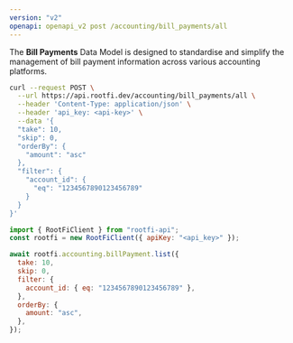 ```yaml
---
version: "v2"
openapi: openapi_v2 post /accounting/bill_payments/all
---
```


The **Bill Payments** Data Model is designed to standardise and simplify the management of bill payment information across various accounting platforms.

<RequestExample>

```bash cURL
curl --request POST \
  --url https://api.rootfi.dev/accounting/bill_payments/all \
  --header 'Content-Type: application/json' \
  --header 'api_key: <api-key>' \
  --data '{
  "take": 10,
  "skip": 0,
  "orderBy": {
    "amount": "asc"
  },
  "filter": {
    "account_id": {
      "eq": "1234567890123456789"
    }
  }
}'
```

```javascript NodeJS
import { RootFiClient } from "rootfi-api";
const rootfi = new RootFiClient({ apiKey: "<api_key>" });

await rootfi.accounting.billPayment.list({
  take: 10,
  skip: 0,
  filter: {
    account_id: { eq: "1234567890123456789" },
  },
  orderBy: {
    amount: "asc",
  },
});
```

</RequestExample>
